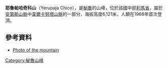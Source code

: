{{Coord|10|14|54|S|76|54|9|W|display=title}}

'''耶魯帕哈奇科山'''（Yerupaja Chico），是[[秘魯|秘魯]]的山峰，位於該國中部[[利馬省|利馬省]]，屬於[[安第斯山脈|安第斯山脈]]中[[韋爾卡努塔山脈|韋爾卡努塔山脈]]的一部分，海拔高度6,121米，人類在1966年首次登頂。

==參考資料==
* [http://images.summitpost.org/original/213600.jpg Photo of the mountain] {{Wayback|url=http://images.summitpost.org/original/213600.jpg |date=20160303224817 }}

{{Peru-geo-stub}}
[[Category:秘魯山峰|Category:秘魯山峰]]